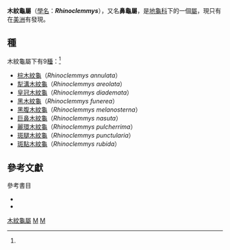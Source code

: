 {{Automatic taxobox
| taxon = Rhinoclemmys
| image = RPincisa-02c.jpg
| image_caption = [[麗環木紋龜|麗環木紋龜]]
| authority = [[利奥波德·费卿格|Fitzinger]], 1835<ref name="Rhodin114-5">{{Harnvb|Rhodin|2010|pp=000.114-000.115}}</ref>
| subdivision_ranks =
| subdivision =
}}

'''木紋龜屬'''（[[學名|學名]]：'''''Rhinoclemmys'''''），又名'''鼻龜屬'''，是[[地龜科|地龜科]]下的一個[[屬|屬]]，現只有在[[美洲|美洲]]有發現。

==種==
木紋龜屬下有9[[種|種]]：<ref name="Rhodin114-5"/>
* [[棕木紋龜|棕木紋龜]]（''Rhinoclemmys annulata''）
* [[犁溝木紋龜|犁溝木紋龜]]（''Rhinoclemmys areolata''）
* [[皇冠木紋龜|皇冠木紋龜]]（''Rhinoclemmys diademata''）
* [[黑木紋龜|黑木紋龜]]（''Rhinoclemmys funerea''）
* [[黑腹木紋龜|黑腹木紋龜]]（''Rhinoclemmys melanosterna''）
* [[巨鼻木紋龜|巨鼻木紋龜]]（''Rhinoclemmys nasuta''）
* [[麗環木紋龜|麗環木紋龜]]（''Rhinoclemmys pulcherrima''）
* [[斑腿木紋龜|斑腿木紋龜]]（''Rhinoclemmys punctularia''）
* [[斑點木紋龜|斑點木紋龜]]（''Rhinoclemmys rubida''）

== 參考文獻==
{{Reflist}}

;參考書目
*{{Anchor|CITEREFRhodin2010}}{{cite web |url=http://www.iucn-tftsg.org/wp-content/uploads/file/Accounts/crm_5_000_checklist_v3_2010.pdf |title=Turtles of the World 2010 Update: Annotated Checklist of Taxonomy, Synonymy, Distribution and Conservation Status |date=2010-12-14 |accessdate=2010-12-15 |last=Rhodin |first=Anders G.J. |coauthors=Paul van Dijk, Peter;  Inverson, John B.; Shaffer, H. Bradley |format=pdf |archiveurl=https://www.webcitation.org/5uzfktoIh?url=http://www.iucn-tftsg.org/wp-content/uploads/file/Accounts/crm_5_000_checklist_v3_2010.pdf |archivedate=2010-12-15 |deadurl=yes }}
*{{Anchor|CITEREFritz2007}}{{cite web |url=http://www.cnah.org/pdf_files/851.pdf |title=Checklist of Chelonians of the World |date=2007-10-31 |accessdate=2010-12-29 |last=Fritz |first=Uwe |coauthors=Havaš, Peter |format=pdf |archiveurl=https://www.webcitation.org/5vKyEUcP0?url=http://www.cnah.org/pdf_files/851.pdf |archivedate=2010-12-29 |deadurl=yes }}
{{Commonscat|Rhinoclemmys|木紋龜屬}}
{{Taxonbar|from=Q468535}}

[[Category:木紋龜屬|]]
[[Category:地龜科|M]]
[[Category:1835年描述的分类群|M]]